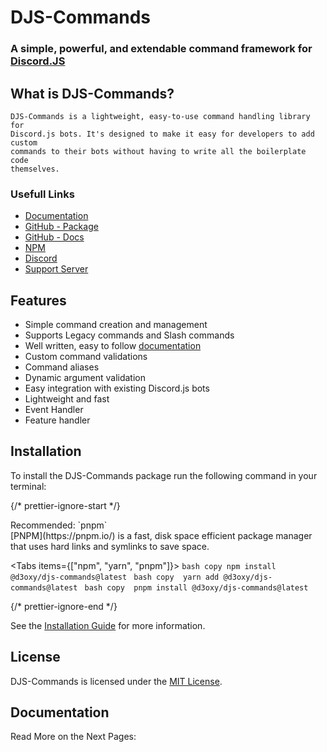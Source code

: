 
# DJS-Commands

### A **simple**, **powerful**, and **extendable** command framework for [Discord.JS](https://discordjs.dev/)

## What is DJS-Commands?

    DJS-Commands is a lightweight, easy-to-use command handling library for
    Discord.js bots. It's designed to make it easy for developers to add custom
    commands to their bots without having to write all the boilerplate code
    themselves.

### Usefull Links

-   [Documentation](https://djscommands.deoxy.dev)
-   [GitHub - Package](https://github.com/D3OXY/djs-commands)
-   [GitHub - Docs](https://github.com/D3OXY/djs-commands-docs)
-   [NPM](https://www.npmjs.com/package/@d3oxy/djs-commands)
-   [Discord](https://deoxy.dev/links?redirect=discord)
-   [Support Server](https://deoxy.dev/links?redirect=support)

## Features

-   Simple command creation and management
-   Supports Legacy commands and Slash commands
-   Well written, easy to follow [documentation](https://djscommands.deoxy.dev)
-   Custom command validations
-   Command aliases
-   Dynamic argument validation
-   Easy integration with existing Discord.js bots
-   Lightweight and fast
-   Event Handler
-   Feature handler

## Installation

To install the DJS-Commands package run the following command in your terminal:

{/* prettier-ignore-start */}

<Callout type="info">
Recommended: `pnpm`<br/>[PNPM](https://pnpm.io/) is a fast, disk space efficient package manager that uses hard links and symlinks to save space.
</Callout>

<Tabs items={["npm", "yarn", "pnpm"]}>
  <Tab>
    ```bash copy
    npm install @d3oxy/djs-commands@latest
    ```
  </Tab>
  <Tab>
    ```bash copy 
    yarn add @d3oxy/djs-commands@latest
    ```
  </Tab>
  <Tab>
    ```bash copy 
    pnpm install @d3oxy/djs-commands@latest
    ```
  </Tab>
</Tabs>

{/* prettier-ignore-end */}

See the [Installation Guide](/getting-started/installation) for more information.

## License

DJS-Commands is licensed under the [MIT License](https://github.com/D3oxy/djs-commands/blob/main/LICENSE).

## Documentation

Read More on the Next Pages:
